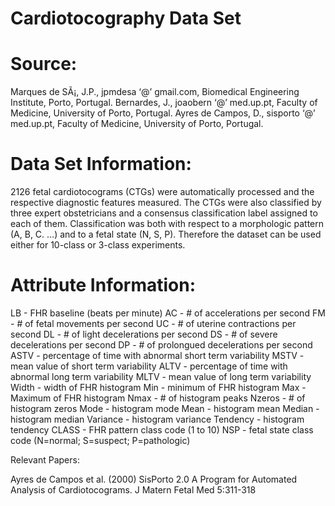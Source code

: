 #  Cardiotocography Data Set 
# Source:

Marques de SÃ¡, J.P., jpmdesa '@' gmail.com, Biomedical Engineering Institute, Porto, Portugal.
Bernardes, J., joaobern '@' med.up.pt, Faculty of Medicine, University of Porto, Portugal.
Ayres de Campos, D., sisporto '@' med.up.pt, Faculty of Medicine, University of Porto, Portugal.

# Data Set Information:

2126 fetal cardiotocograms (CTGs) were automatically processed and the respective diagnostic features measured. The CTGs were also classified by three expert obstetricians and a consensus classification label assigned to each of them. Classification was both with respect to a morphologic pattern (A, B, C. ...) and to a fetal state (N, S, P). Therefore the dataset can be used either for 10-class or 3-class experiments.

# Attribute Information:

LB - FHR baseline (beats per minute)
AC - # of accelerations per second
FM - # of fetal movements per second
UC - # of uterine contractions per second
DL - # of light decelerations per second
DS - # of severe decelerations per second
DP - # of prolongued decelerations per second
ASTV - percentage of time with abnormal short term variability
MSTV - mean value of short term variability
ALTV - percentage of time with abnormal long term variability
MLTV - mean value of long term variability
Width - width of FHR histogram
Min - minimum of FHR histogram
Max - Maximum of FHR histogram
Nmax - # of histogram peaks
Nzeros - # of histogram zeros
Mode - histogram mode
Mean - histogram mean
Median - histogram median
Variance - histogram variance
Tendency - histogram tendency
CLASS - FHR pattern class code (1 to 10)
NSP - fetal state class code (N=normal; S=suspect; P=pathologic)

Relevant Papers:

Ayres de Campos et al. (2000) SisPorto 2.0 A Program for Automated Analysis of Cardiotocograms. J Matern Fetal Med 5:311-318 
